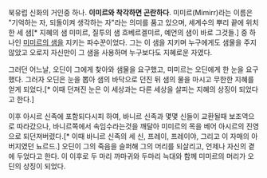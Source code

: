 북유럽 신화의 거인중 하나. '''이미르와 착각하면 곤란하다'''.
미미르(Mimirr)라는 이름은 "기억하는 자, 되돌이켜 생각하는 자"라는 의미를 품고 있으며, 세계수의 뿌리 끝에 위치한 세 샘[* 지혜의 샘 미미르, 질투의 샘 흐베르겔미르, 예언의 샘이 바로 그것들.]  중 하나인 [[미미르의 샘]]을 지키는 파수꾼이었다. 그는 이 샘을 지키며 누구에게도 샘물을 주지 않았고 오로지 자신만이 그 샘을 사용하며 누구보다도 지혜로운 자였다.

그러던 어느날, 오딘이 그에게 찾아와 샘물을 요구했고, 미미르는 오딘에게 한 눈을 요구했다. 그러자 오딘은 눈을 뽑아 샘의 바닥으로 던진 뒤 샘의 물을 마시고 무한한 지혜를 얻게 되었다.[* 이때 던져진 눈은 이 세상과는 다른 세상을 살피는 지혜의 상징이 되었다고 한다.]

이후 아시르 신족에 포함되다시피 하여, 바니르 신족과 몇몇 신들이 교환될때 보조역으로 따라갔으나, 바니르쪽에서 속임수라는것을 깨달아 미미르의 목을 베어 아시르의 진영으로 되던져버렸다.[* 이때 바니르 신족의 세 신, 프레이, 프레이야, 그리고 이 자매의 아버지였던 뇨르드.] 오딘이 그의 죽음을 슬퍼해 그의 머리를 되살리고, 언제나 자신의 곁에 두었다고 한다. 이 이후로 두 마리 까마귀와 두마리 늑대와 함께 미미르의 머리가 오딘의 상징이 되었다.
